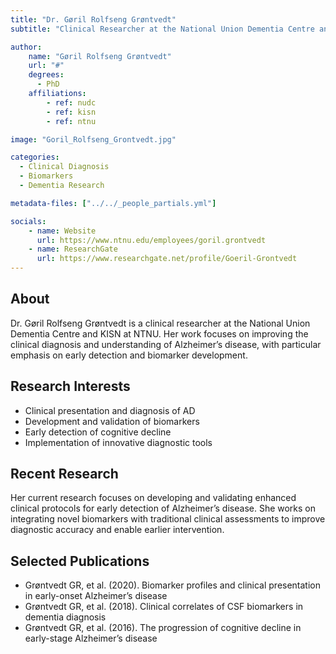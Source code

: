 ```yaml
---
title: "Dr. Gøril Rolfseng Grøntvedt"
subtitle: "Clinical Researcher at the National Union Dementia Centre and KISN at NTNU"

author:
    name: "Gøril Rolfseng Grøntvedt"
    url: "#"
    degrees:
      - PhD
    affiliations:
        - ref: nudc
        - ref: kisn
        - ref: ntnu

image: "Goril_Rolfseng_Grontvedt.jpg"

categories:
  - Clinical Diagnosis
  - Biomarkers
  - Dementia Research

metadata-files: ["../../_people_partials.yml"]

socials:
    - name: Website
      url: https://www.ntnu.edu/employees/goril.grontvedt
    - name: ResearchGate
      url: https://www.researchgate.net/profile/Goeril-Grontvedt
---
```


## About

Dr. Gøril Rolfseng Grøntvedt is a clinical researcher at the National Union Dementia Centre and KISN at NTNU. Her work focuses on improving the clinical diagnosis and understanding of Alzheimer's disease, with particular emphasis on early detection and biomarker development.

## Research Interests

- Clinical presentation and diagnosis of AD
- Development and validation of biomarkers
- Early detection of cognitive decline
- Implementation of innovative diagnostic tools

## Recent Research

Her current research focuses on developing and validating enhanced clinical protocols for early detection of Alzheimer's disease. She works on integrating novel biomarkers with traditional clinical assessments to improve diagnostic accuracy and enable earlier intervention.

## Selected Publications

- Grøntvedt GR, et al. (2020). Biomarker profiles and clinical presentation in early-onset Alzheimer's disease
- Grøntvedt GR, et al. (2018). Clinical correlates of CSF biomarkers in dementia diagnosis
- Grøntvedt GR, et al. (2016). The progression of cognitive decline in early-stage Alzheimer's disease 
